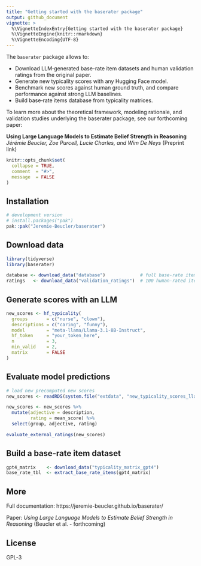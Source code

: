 ```yaml
---
title: "Getting started with the baserater package"
output: github_document
vignette: >
  %\VignetteIndexEntry{Getting started with the baserater package}
  %\VignetteEngine{knitr::rmarkdown}
  %\VignetteEncoding{UTF-8}
---
```


The `baserater` package allows to:  

- Download LLM‑generated base-rate item datasets and human validation ratings from the original paper.  
- Generate new typicality scores with any Hugging Face model.  
- Benchmark new scores against human ground truth, and compare performance against strong LLM baselines.  
- Build base‑rate items database from typicality matrices.

To learn more about the theoretical framework, modeling rationale, and validation studies underlying the baserater package, see our forthcoming paper:

**Using Large Language Models to Estimate Belief Strength in Reasoning**
*Jérémie Beucler, Zoe Purcell, Lucie Charles, and Wim De Neys*
(Preprint link)

```r
knitr::opts_chunk$set(
  collapse = TRUE,
  comment  = "#>",
  message  = FALSE
)
```

## Installation

```r
# development version
# install.packages("pak")
pak::pak("Jeremie-Beucler/baserater")
```

## Download data

```r
library(tidyverse)
library(baserater)

database <- download_data("database")             # full base‑rate item database
ratings   <- download_data("validation_ratings")  # 100 human‑rated items
```

## Generate scores with an LLM

```r
new_scores <- hf_typicality(
  groups       = c("nurse", "clown"),
  descriptions = c("caring", "funny"),
  model        = "meta-llama/Llama-3.1-8B-Instruct",
  hf_token     = "your_token_here",
  n            = 3,
  min_valid    = 2,
  matrix       = FALSE
)
```

## Evaluate model predictions

```r
# load new precomputed new scores
new_scores <- readRDS(system.file("extdata", "new_typicality_scores_llama3.1_8B.rds", package = "baserater"))

new_scores <- new_scores %>% 
  mutate(adjective = description,
         rating = mean_score) %>%
  select(group, adjective, rating)

evaluate_external_ratings(new_scores)
```

## Build a base-rate item dataset

```r
gpt4_matrix    <- download_data("typicality_matrix_gpt4")
base_rate_tbl  <- extract_base_rate_items(gpt4_matrix)
```

## More

Full documentation: https://jeremie-beucler.github.io/baserater/

Paper: *Using Large Language Models to Estimate Belief Strength in Reasoning* (Beucler et al. - forthcoming)

## License

GPL-3
